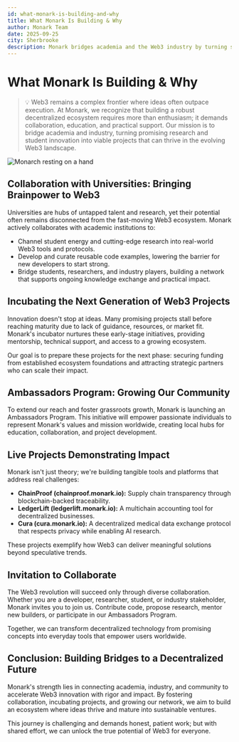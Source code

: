 ```yaml
---
id: what-monark-is-building-and-why
title: What Monark Is Building & Why
author: Monark Team
date: 2025-09-25
city: Sherbrooke
description: Monark bridges academia and the Web3 industry by turning student research into viable projects. It incubates early-stage ventures and has built real-world solutions for supply chain transparency and secure medical data sharing.
---
```


# What Monark Is Building & Why

> 💡 Web3 remains a complex frontier where ideas often outpace execution. At Monark, we recognize that building a robust decentralized ecosystem requires more than enthusiasm; it demands collaboration, education, and practical support. Our mission is to bridge academia and industry, turning promising research and student innovation into viable projects that can thrive in the evolving Web3 landscape.

![Monarch resting on a hand](/images/news/what-monark-is-building-and-why.webp)

## Collaboration with Universities: Bringing Brainpower to Web3

Universities are hubs of untapped talent and research, yet their potential often remains disconnected from the fast-moving Web3 ecosystem. Monark actively collaborates with academic institutions to:

- Channel student energy and cutting-edge research into real-world Web3 tools and protocols.
- Develop and curate reusable code examples, lowering the barrier for new developers to start strong.
- Bridge students, researchers, and industry players, building a network that supports ongoing knowledge exchange and practical impact.

## Incubating the Next Generation of Web3 Projects

Innovation doesn't stop at ideas. Many promising projects stall before reaching maturity due to lack of guidance, resources, or market fit. Monark's incubator nurtures these early-stage initiatives, providing mentorship, technical support, and access to a growing ecosystem.

Our goal is to prepare these projects for the next phase: securing funding from established ecosystem foundations and attracting strategic partners who can scale their impact.

## Ambassadors Program: Growing Our Community

To extend our reach and foster grassroots growth, Monark is launching an Ambassadors Program. This initiative will empower passionate individuals to represent Monark's values and mission worldwide, creating local hubs for education, collaboration, and project development.

## Live Projects Demonstrating Impact

Monark isn't just theory; we're building tangible tools and platforms that address real challenges:

- **ChainProof (chainproof.monark.io):** Supply chain transparency through blockchain-backed traceability.
- **LedgerLift (ledgerlift.monark.io):** A multichain accounting tool for decentralized businesses.
- **Cura (cura.monark.io):** A decentralized medical data exchange protocol that respects privacy while enabling AI research.

These projects exemplify how Web3 can deliver meaningful solutions beyond speculative trends.

## Invitation to Collaborate

The Web3 revolution will succeed only through diverse collaboration. Whether you are a developer, researcher, student, or industry stakeholder, Monark invites you to join us. Contribute code, propose research, mentor new builders, or participate in our Ambassadors Program.

Together, we can transform decentralized technology from promising concepts into everyday tools that empower users worldwide.

## Conclusion: Building Bridges to a Decentralized Future

Monark's strength lies in connecting academia, industry, and community to accelerate Web3 innovation with rigor and impact. By fostering collaboration, incubating projects, and growing our network, we aim to build an ecosystem where ideas thrive and mature into sustainable ventures.

This journey is challenging and demands honest, patient work; but with shared effort, we can unlock the true potential of Web3 for everyone.